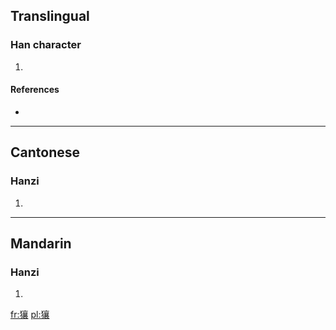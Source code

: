 ==Translingual==

===Han character===
{{Han char|rn=94|rad=犬|as=17|sn=20|four=4023<sub>2</sub>|canj=大竹卜口女 (KHYRV)}}

# {{defn|Han|sort=犬17}}

====References====
* {{Han ref|kx=0721.120|dkj=20789|dj=1133.100|hdz=21378.090|uh=737D|ud=29565|bh=F46D|bd=62573}}

----

==Cantonese==

===Hanzi===
{{yue-hanzi|jyut=|y=yeung4}}

# {{defn|Cantonese|sort=犬17}}

----

==Mandarin==

===Hanzi===
{{cmn-hanzi|pin=[[ráng]] ([[rang2]])|wg=jang<sup>2</sup>}}

# {{defn|Mandarin|sort=犬17}}

[[fr:獽]]
[[pl:獽]]